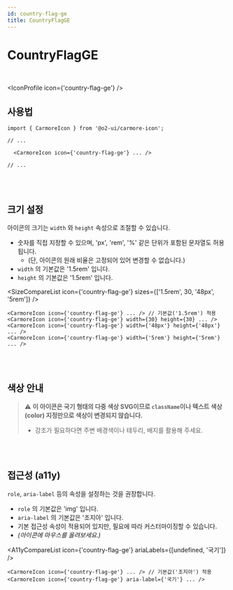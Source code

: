 ```yaml
---
id: country-flag-ge
title: CountryFlagGE
---
```




# CountryFlagGE

<br />

<IconProfile icon={'country-flag-ge'} />

## 사용법

```tsx
import { CarmoreIcon } from '@o2-ui/carmore-icon';

// ...

  <CarmoreIcon icon={'country-flag-ge'} ... />

// ...
```

<br />
<br />

## 크기 설정

아이콘의 크기는 `width` 와 `height` 속성으로 조절할 수 있습니다.

- 숫자를 직접 지정할 수 있으며, 'px', 'rem', '%' 같은 단위가 포함된 문자열도 허용됩니다.
  - (단, 아이콘의 원래 비율은 고정되어 있어 변경할 수 없습니다.)
- `width` 의 기본값은 '1.5rem' 입니다.
- `height` 의 기본값은 '1.5rem' 입니다.

<SizeCompareList icon={'country-flag-ge'} sizes={['1.5rem', 30, '48px', '5rem']} />

```tsx
<CarmoreIcon icon={'country-flag-ge'} ... /> // 기본값('1.5rem') 적용
<CarmoreIcon icon={'country-flag-ge'} width={30} height={30} ... />
<CarmoreIcon icon={'country-flag-ge'} width={'48px'} height={'48px'} ... />
<CarmoreIcon icon={'country-flag-ge'} width={'5rem'} height={'5rem'} ... />
```

<br />
<br />

## 색상 안내

> ⚠️ <b>이 아이콘은 국기 형태의 다중 색상 SVG이므로 `className`이나 텍스트 색상(color) 지정만으로 색상이 변경되지 않습니다. </b>
>
> - 강조가 필요하다면 주변 배경색이나 테두리, 배지를 활용해 주세요.

<br />
<br />

## 접근성 (a11y)

`role`, `aria-label` 등의 속성을 설정하는 것을 권장합니다.

- `role` 의 기본값은 'img' 입니다.
- `aria-label` 의 기본값은 '조지아' 입니다.
- 기본 접근성 속성이 적용되어 있지만, 필요에 따라 커스터마이징할 수 있습니다.
- _(아이콘에 마우스를 올려보세요.)_

<A11yCompareList icon={'country-flag-ge'} ariaLabels={[undefined, '국기']} />

```tsx
<CarmoreIcon icon={'country-flag-ge'} ... /> // 기본값('조지아') 적용
<CarmoreIcon icon={'country-flag-ge'} aria-label={'국기'} ... />
```
